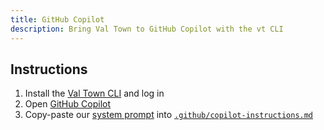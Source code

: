 ```yaml
---
title: GitHub Copilot
description: Bring Val Town to GitHub Copilot with the vt CLI
---
```


## Instructions

1. Install the [Val Town CLI](https://github.com/val-town/vt) and log in
2. Open [GitHub Copilot](https://github.com/features/copilot)
3. Copy-paste our [system prompt](https://www.val.town/x/valdottown/Townie/code/prompts/system_prompt.txt) into [`.github/copilot-instructions.md`](https://docs.github.com/en/copilot/customizing-copilot/adding-repository-custom-instructions-for-github-copilot)
